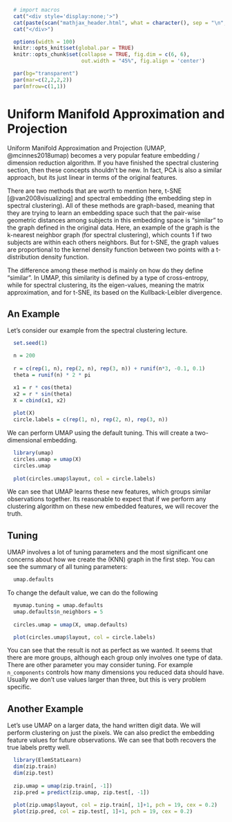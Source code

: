 ```r
  # import macros
  cat("<div style='display:none;'>")
  cat(paste(scan("mathjax_header.html", what = character(), sep = "\n", quiet = TRUE), collapse = "\n"))
  cat("</div>")
```

```r
  options(width = 100)
  knitr::opts_knit$set(global.par = TRUE)
  knitr::opts_chunk$set(collapse = TRUE, fig.dim = c(6, 6),
                        out.width = "45%", fig.align = 'center')
```
```r
  par(bg="transparent")
  par(mar=c(2,2,2,2))
  par(mfrow=c(1,1))
```

# Uniform Manifold Approximation and Projection

Uniform Manifold Approximation and Projection (UMAP, @mcinnes2018umap) becomes a very popular feature embedding / dimension reduction algorithm. If you have finished the spectral clustering section, then these concepts shouldn't be new. In fact, PCA is also a similar approach, but its just linear in terms of the original features. 

There are two methods that are worth to mention here, t-SNE [@van2008visualizing] and spectral embedding (the embedding step in spectral clustering). All of these methods are graph-based, meaning that they are trying to learn an embedding space such that the pair-wise geometric distances among subjects in this embedding space is "similar" to the graph defined in the original data. Here, an example of the graph is the k-nearest neighbor graph (for spectral clustering), which counts 1 if two subjects are within each others neighbors. But for t-SNE, the graph values are proportional to the kernel density function between two points with a t-distribution density function. 

The difference among these method is mainly on how do they define "similar". In UMAP, this similarity is defined by a type of cross-entropy, while for spectral clustering, its the eigen-values, meaning the matrix approximation, and for t-SNE, its based on the Kullback-Leibler divergence. 

## An Example

Let's consider our example from the spectral clustering lecture. 

```r
  set.seed(1)

  n = 200
  
  r = c(rep(1, n), rep(2, n), rep(3, n)) + runif(n*3, -0.1, 0.1)
  theta = runif(n) * 2 * pi

  x1 = r * cos(theta)
  x2 = r * sin(theta)
  X = cbind(x1, x2)
  
  plot(X)
  circle.labels = c(rep(1, n), rep(2, n), rep(3, n))
```

We can perform UMAP using the default tuning. This will create a two-dimensional embedding.

```r
  library(umap)
  circles.umap = umap(X)
  circles.umap
  
  plot(circles.umap$layout, col = circle.labels)
```

We can see that UMAP learns these new features, which groups similar observations together. Its reasonable to expect that if we perform any clustering algorithm on these new embedded features, we will recover the truth. 

## Tuning

UMAP involves a lot of tuning parameters and the most significant one concerns about how we create the (KNN) graph in the first step. You can see the summary of all tuning parameters:

```r
  umap.defaults
```

To change the default value, we can do the following 

```r
  myumap.tuning = umap.defaults
  umap.defaults$n_neighbors = 5
  
  circles.umap = umap(X, umap.defaults)

  plot(circles.umap$layout, col = circle.labels)
```
You can see that the result is not as perfect as we wanted. It seems that there are more groups, although each group only involves one type of data. There are other parameter you may consider tuning. For example `n_components` controls how many dimensions you reduced data should have. Usually we don't use values larger than three, but this is very problem specific. 

## Another Example

Let's use UMAP on a larger data, the hand written digit data. We will perform clustering on just the pixels. We can also predict the embedding feature values for future observations. We can see that both recovers the true labels pretty well. 

```r
  library(ElemStatLearn)
  dim(zip.train)
  dim(zip.test)
  
  zip.umap = umap(zip.train[, -1])
  zip.pred = predict(zip.umap, zip.test[, -1])
  
  plot(zip.umap$layout, col = zip.train[, 1]+1, pch = 19, cex = 0.2)
  plot(zip.pred, col = zip.test[, 1]+1, pch = 19, cex = 0.2)
```
